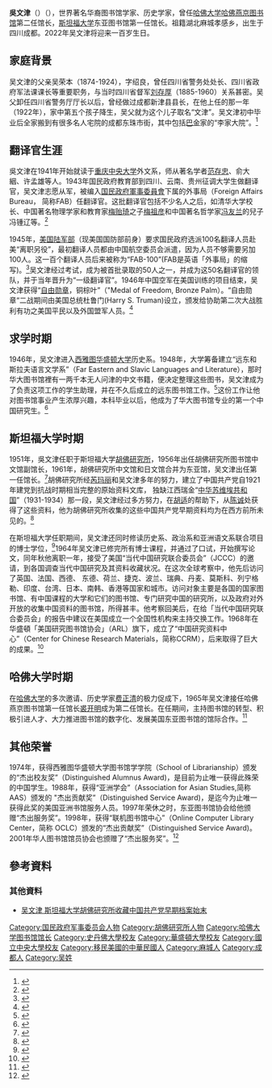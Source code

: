 '''吳文津'''（{{lang-en|Eugene W. Wu}}）（{{bd|1922年|}}），世界著名华裔图书馆学家、历史学家，曾任[[哈佛大学|哈佛大学]][[哈佛燕京图书馆|哈佛燕京图书馆]]第二任馆长，[[斯坦福大学|斯坦福大学]]东亚图书馆第一任馆长。祖籍湖北麻城孝感乡，出生于四川成都。2022年吴文津将迎来一百岁生日。

== 家庭背景 ==
吴文津的父亲吴荣本（1874-1924），字绍良，曾任四川省警务处处长、四川省政府军法课课长等重要职务，与当时四川省督军[[刘存厚|刘存厚]]（1885-1960）关系甚密。吴父卸任四川省警务厅厅长以后，曾经做过成都新津县县长，在他上任的那一年（1922年），家中第五个孩子降生，吴父就为这个儿子取名“文津”。吴文津初中毕业后全家搬到有很多名人宅院的成都东珠市街，其中包括[[巴金|巴金]]家的“李家大院”。<ref>{{cite book |author1=王婉迪 |title=書劍萬里緣 |publisher=聯經出版事業公司 |location=台北 |isbn=9789570856897 |pages=41-63}}</ref>

== 翻译官生涯 ==
吳文津在1941年开始就读于[[重庆中央大学|重庆中央大学]]外文系，师从著名学者[[范存忠|范存忠]]、俞大絪、许孟雄等人。1943年国民政府教育部到四川、云南、贵州征调大学生做翻译官，吴文津志愿从军，被编入[[国民政府軍事委員會|国民政府軍事委員會]]下属的外事局（Foreign Affairs Bureau， 简称FAB）任翻译官。这批翻译官包括不少名人之后，如清华大学校长、中国著名物理学家和教育家[[梅贻琦|梅贻琦]]之子[[梅祖彦|梅祖彦]]和中国著名哲学家[[冯友兰|冯友兰]]的兒子冯锺辽等。<ref>{{cite book |author1=王婉迪 |title=書劍萬里緣 |publisher=聯經出版事業公司 |location=台北 |isbn=9789570856897 |pages=84-85}}</ref>

1945年，[[美国陆军部|美国陆军部]]（现美国国防部前身）要求国民政府选派100名翻译人员赴美“离职另役”，最初翻译人员都由中国航空委员会派遣，因为人员不够需要另加100人。这一百个翻译人员后来被称为“FAB-100”(FAB是英语「外事局」的缩写)。<ref>{{cite web |author1=吴文津 |title=著名图书馆学家吴文津：抗战时期死里逃生的故事 |url=https://www.thepaper.cn/newsDetail_forward_1644275 |publisher=澎湃新闻 |accessdate=2020-12-19 |archive-date=2017-12-29 |archive-url=https://web.archive.org/web/20171229002708/http://www.thepaper.cn/newsDetail_forward_1644275 |dead-url=no }}</ref>吴文津经过考试，成为被首批录取的50人之一，并成为这50名翻译官的领队，并于当年晋升为“一级翻译官”。1946年中国空军在美国训练的项目结束，吴文津获得“[[自由勋章|自由勋章]]，铜棕叶”（"Medal of Freedom, Bronze Palm）。“自由勋章“二战期间由美国总统杜鲁门(Harry S. Truman)设立，颁发给协助第二次大战胜利有功之美国平民以及外国盟军人员。<ref>{{cite book |author1=王婉迪 |title=書劍萬里緣 |publisher=聯經出版事業公司 |location=台北 |isbn=9789570856897 |page=102}}</ref>

== 求学时期 ==

1946年，吴文津进入[[西雅图华盛顿大学|西雅图华盛顿大学]]历史系。1948年，大学筹备建立“远东和斯拉夫语言文学系”（Far Eastern and Slavic Languages and Literature），那时华大图书馆裡有一两千本无人问津的中文书籍，便决定整理这些图书，吴文津成为了负责这项工作的学生助理，并在不久后成立的远东图书馆工作。<ref>{{cite web |author1=The University of Washington |title=Eugene Wu |url=https://www.lib.washington.edu/east-asia/projects-and-exhibits/eal-80th/exhibit-3/eal-staff-through-the-years-1/eal-staff-eugene-wu/}}</ref>这份工作让他对图书馆事业产生浓厚兴趣，本科毕业以后，他成为了华大图书馆专业的第一个中国研究生。<ref>{{cite web |author1=Alex Visser |title=Celebrating Eugene Wu and the crown jewel of UW libraries |url=http://www.dailyuw.com/news/article_55a932d0-c4ff-11e7-bc9a-ff03465d1b2c.html |publisher=The Daily of the University of Washington |accessdate=2020-12-31 |archive-date=2018-12-14 |archive-url=https://web.archive.org/web/20181214051337/http://www.dailyuw.com/news/article_55a932d0-c4ff-11e7-bc9a-ff03465d1b2c.html |dead-url=no }}</ref>

== 斯坦福大学时期 ==

1951年，吳文津任职于斯坦福大学[[胡佛研究所|胡佛研究所]]，1956年出任胡佛研究所图书馆中文馆副馆长，1961年，胡佛研究所中文馆和日文馆合并为东亚馆，吴文津出任第一任馆长。<ref>{{cite web |author1=Stanford University |title=Former Stanford curator honored |url=https://library.stanford.edu/blogs/stanford-libraries-blog/2017/11/former-stanford-curator-honored |accessdate=2020-12-31 |archive-date=2020-10-28 |archive-url=https://web.archive.org/web/20201028092634/https://library.stanford.edu/blogs/stanford-libraries-blog/2017/11/former-stanford-curator-honored |dead-url=no }}</ref>胡佛研究所经[[芮玛丽|芮玛丽]]和吴文津多年的努力，建立了中国共产党自1921年建党到抗战时期相当完整的原始资料文库， 独缺江西瑞金“[[中华苏维埃共和国|中华苏维埃共和国]]”（1931-1934）那一段，吴文津经过多方努力，在[[胡适|胡适]]的帮助下，从[[陈诚|陈诚]]处获得了这些资料，他为胡佛研究所收集的这些中国共产党早期资料均为在西方前所未见的。<ref>{{cite web |author1=吴文津 |title=斯坦福大学胡佛研究所收藏中国共产党早期档案始末 |url=https://www.thepaper.cn/newsDetail_forward_2646882 |website=澎湃新闻}}</ref>

在斯坦福大学任职期间，吴文津还同时修读历史系、政治系和亚洲语文系联合项目的博士学位，<ref>{{cite book |author1=吳文津 |title=美國東亞圖書館發展史及其他 |publisher=聯經出版事業公司 |location=台北 |isbn=9789570856897 |page=160-162}}</ref>1964年吴文津已修完所有博士课程，并通过了口试，开始撰写论文，同年秋他离职一年，接受了美国“当代中国研究联合委员会”（JCCC）的邀请，到各国调查当代中国研究及其资料收藏状况。在这次全球考察中，他先后访问了英国、法国、西德、 东德、荷兰、捷克、波兰、瑞典、丹麦、莫斯科、列宁格 勒、印度、台湾、日本、南韩、香港等国家和城市。访问对象主要是各国的国家图书馆、有中国课程的大学和它们的图书馆、专门研究中国的研究所，以及政府对外开放的收集中国资料的图书馆，所得甚丰。他考察回美后，在给「当代中国研究联合委员会」的报告中建议在美国成立一个全国性机构来主持交换工作。1968年在华盛頓「美国研究图书馆协会」（ARL）旗下，成立了“中国研究资料中心”（Center for Chinese Research Materials，简称CCRM），后来取得了巨大的成果。<ref>{{cite book |author1=吳文津 |title=美國東亞圖書館發展史及其他 |publisher=聯經出版事業公司 |location=台北 |isbn=9789570856897 |page=359-376}}</ref>

== 哈佛大学时期 ==

在[[哈佛大学|哈佛大学]]的多次邀请、历史学家[[费正清|费正清]]的极力促成下，1965年吴文津接任哈佛燕京图书馆第一任馆长[[裘开明|裘开明]]成为第二任馆长。在任期间，主持图书馆的转型、积极引进人才、大力推进图书馆的数字化、发展美国东亚图书馆的馆际合作。<ref>{{cite journal |author1=Eugene W. Wu |title="The Founding of the Harvard-Yenching Library" |journal=Journal of East Asian Libraries |date=(1993) |volume=101.1 |pages=65-69}}</ref>

== 其他荣誉 ==

1974年，获得西雅图华盛顿大学图书馆学学院（School of Librarianship）颁发的“杰出校友奖”（Distinguished Alumnus Award)，是目前为止唯一获得此殊荣的中国学生。1988年，获得“亚洲学会”（Association for Asian Studies,简称AAS）颁发的 "杰出贡献奖”（Distinguished Service Award)，是迄今为止唯一获得此奖的美国亚洲书馆服务人员。1997年荣休之时，东亚图书馆协会给他颁赠“杰出服务奖”。1998年，获得“联机图书馆中心”（Online Computer Library Center，简称 OCLC）颁发的“杰出贡献奖”（Distinguished Service Award)。2001年华人图书馆馆员协会也颁赠了“杰出服务奖”。<ref>{{cite book |author1=吳文津 |title=美國東亞圖書館發展史及其他 |publisher=聯經出版事業公司 |location=台北 |isbn=9789570856897 |page=285-300}}</ref>

== 參考資料 ==
{{Reflist|2}}
===其他資料===
*[https://www.thepaper.cn/newsDetail_forward_2646882 吴文津 斯坦福大学胡佛研究所收藏中国共产党早期档案始末]

[[Category:国民政府军事委员会人物|Category:国民政府军事委员会人物]]
[[Category:胡佛研究所人物|Category:胡佛研究所人物]]
[[Category:哈佛大学图书馆馆长|Category:哈佛大学图书馆馆长]]
[[Category:史丹佛大學校友|Category:史丹佛大學校友]]
[[Category:華盛頓大學校友|Category:華盛頓大學校友]]
[[Category:國立中央大學校友|Category:國立中央大學校友]]
[[Category:移民美國的中華民國人|Category:移民美國的中華民國人]]
[[Category:麻城人|Category:麻城人]]
[[Category:成都人|Category:成都人]]
[[Category:吴姓|Category:吴姓]]